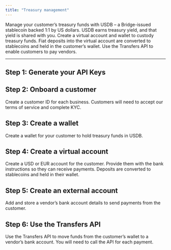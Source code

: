 ```yaml
---
title: "Treasury management"
---
```


Manage your customer’s treasury funds with USDB – a Bridge-issued stablecoin backed 1:1 by US dollars. USDB earns treasury yield, and that yield is shared with you. Create a virtual account and wallet to custody treasury funds. Fiat deposits into the virtual account are converted to stablecoins and held in the customer’s wallet. Use the Transfers API to enable customers to pay vendors.

---


## Step 1: Generate your API Keys

<GenerateApiKeys />

## Step 2: Onboard a customer

Create a customer ID for each business. Customers will need to accept our terms of service and complete KYC.

<CreateACustomer />

## Step 3: Create a wallet

Create a wallet for your customer to hold treasury funds in USDB.

<CreateAWallet />

## Step 4: Create a virtual account

Create a USD or EUR account for the customer. Provide them with the bank instructions so they can receive payments. Deposits are converted to stablecoins and held in their wallet.

<CreateAVirtualAccount />

## Step 5: Create an external account
Add and store a vendor’s bank account details to send payments from the customer.

## Step 6: Use the Transfers API

Use the Transfers API to move funds from the customer’s wallet to a vendor’s bank account. You will need to call the API for each payment.
<ExploreCards />